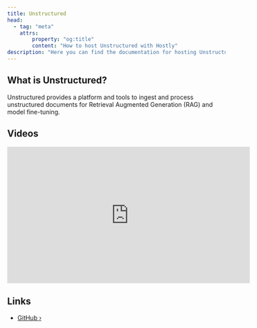 ```yaml
---
title: Unstructured
head:
  - tag: "meta"
    attrs:
        property: "og:title"
        content: "How to host Unstructured with Hostly"
description: "Here you can find the documentation for hosting Unstructured with Hostly."
---
```



<Badge text="One-click setup." variant="note" size="large" />


## What is Unstructured?

Unstructured provides a platform and tools to ingest and process unstructured documents for Retrieval Augmented Generation (RAG) and model fine-tuning.

## Videos

<iframe
  width="560"
  height="315"
  src="https://www.youtube.com/embed/b2AcxJDXOLs"
  title="YouTube video player"
  frameborder="0"
  allow="accelerometer; autoplay; clipboard-write; encrypted-media; gyroscope; picture-in-picture"
  allowfullscreen
></iframe>

## Links

- [GitHub ›](https://github.com/Unstructured-IO/unstructured-api?utm_source=hostly.khulnasoft.com)
